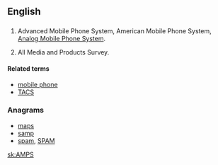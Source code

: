 ==English==

==={{initialism-old|en}}===
{{wikipedia}}
{{head|en}}

# {{context|electronics|lang=en}} Advanced Mobile Phone System, American Mobile Phone System, [[w:Analog Mobile Phone System|Analog Mobile Phone System]].
# All Media and Products Survey.

====Related terms====
* [[mobile phone]]
* [[TACS]]

===Anagrams===
* [[maps#English|maps]]
* [[samp#English|samp]]
* [[spam#English|spam]], [[SPAM#English|SPAM]]

[[sk:AMPS]]